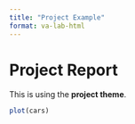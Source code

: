 ```yaml
---
title: "Project Example"
format: va-lab-html
---
```


# Project Report

This is using the **project theme**.

```r
plot(cars)
```
